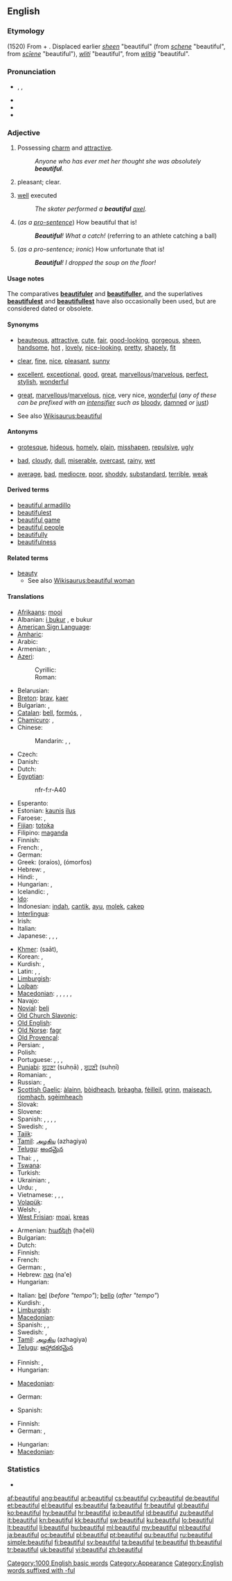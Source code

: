 ==English==

===Etymology===
(1520) From {{term|beauty}} + {{etyl|gem}} {{term|-ful||full of}}. Displaced earlier {{etyl|en|-}} ''[[sheen]]'' "beautiful" (from {{etyl|enm|-}} ''[[schene#Middle English|schene]]'' "beautiful", from {{etyl|ang|-}} ''[[sciene#Old English|scīene]]'' "beautiful"), {{etyl|enm|-}} ''[[wliti#Middle English|wliti]]'' "beautiful", from {{etyl|ang|-}} ''[[wlitig#Old English|wlitiġ]]'' "beautiful".

===Pronunciation===
* {{enPR|byo͞oʹtĭ-fəl}}, {{IPA|/ˈbjuːtɪfəl/}}, {{SAMPA|/"bju:tIf@l/}}
* {{audio|en-us-beautiful.ogg|Audio (US)}}
* {{audio|En-uk-beautiful.ogg|Audio (UK)}}
* {{hyphenation|beau|ti|ful}}

===Adjective===
{{en-adj|more}}

# Possessing [[charm]] and [[attractive]].
#: ''Anyone who has ever met her thought she was absolutely '''beautiful'''.''
# {{context|of the weather}} pleasant; clear.
# [[well]] executed
#: ''The skater performed a '''beautiful''' [[axel]].''
# <!--not an interjection-->(''as a [[pro-sentence]]'') How beautiful that is!
#: '''''Beautiful'''! What a catch!'' (referring to an athlete catching a ball)
# <!--not an interjection-->(''as a pro-sentence; ironic'') How unfortunate that is!
#: '''''Beautiful'''! I dropped the soup on the floor!''

====Usage notes====
The comparatives '''[[beautifuler]]''' and '''[[beautifuller]]''', and the superlatives '''[[beautifulest]]''' and '''[[beautifullest]]''' have also occasionally been used, but are considered dated or obsolete.

====Synonyms====
* {{sense|possessing charm and attractive}} [[beauteous]], [[attractive]], [[cute]], [[fair]], [[good-looking]], [[gorgeous]], [[sheen]], [[handsome]], [[hot]] {{qualifier|slang}}, [[lovely]], [[nice-looking]], [[pretty]], [[shapely]], [[fit]] {{qualifier|slang}}
* {{sense|of the weather}} [[clear]], [[fine]], [[nice]], [[pleasant]], [[sunny]]
* {{sense|well executed}} [[excellent]], [[exceptional]], [[good]], [[great]], [[marvellous]]/[[marvelous]], [[perfect]], [[stylish]], [[wonderful]]
* {{sense|ironic: how unfortunate}} [[great]], [[marvellous]]/[[marvelous]], [[nice]], very nice, [[wonderful]] (''any of these can be prefixed with an [[intensifier]] such as'' [[bloody]], [[damned]] ''or'' [[just]])
* See also [[Wikisaurus:beautiful]]

====Antonyms====
* {{sense|possessing charm and attractive}} [[grotesque]], [[hideous]], [[homely]], [[plain]], [[misshapen]], [[repulsive]], [[ugly]]
* {{sense|of the weather}} [[bad]], [[cloudy]], [[dull]], [[miserable]], [[overcast]], [[rainy]], [[wet]]
* {{sense|well executed}} [[average]], [[bad]], [[mediocre]], [[poor]], [[shoddy]], [[substandard]], [[terrible]], [[weak]]

====Derived terms====
* [[beautiful armadillo]]
* [[beautifulest]]
* [[beautiful game]]
* [[beautiful people]]
* [[beautifully]]
* [[beautifulness]]<!--?-->

====Related terms====
* [[beauty]]
** See also [[Wikisaurus:beautiful woman]]

====Translations====
{{trans-top|possessing charm and attractive}}
* [[Afrikaans]]: [[mooi]]
* Albanian: [[bukur|i bukur]] {{m}}, e bukur {{f}}
* [[American Sign Language]]: {{tø|ase|5@NearCheek-PalmBack RoundVert OpenA@NearJaw-PalmBack|xs=American Sign Language}}
* [[Amharic]]: {{tø|am|ቆንጆ|tr=qonjo|sc=Ethi}}
* Arabic: {{t-|ar|جميل|tr=jamiil}}
* Armenian: {{t|hy|գեղեցիկ|tr=geġec'ik|sc=Armn}}, {{t|hy|սիրուն|tr=sirun|sc=Armn}}
* [[Azeri]]:
*: Cyrillic: {{t-|az|гәшәнҝ|sc=Cyrl|xs=Azeri}}
*: Roman: {{t-|az|qəşəng|xs=Azeri}}
* Belarusian: {{t|be|выдатны|tr=vydátny|xs=Belarusian}}
* [[Breton]]: [[brav]], [[kaer]]
* Bulgarian: {{t+|bg|красив|tr=krasív}}, {{t+|bg|прекрасен|tr=prekrásen}}
* [[Catalan]]: [[bell]], [[formós]], {{t+|ca|bonic|m}}, {{t|ca|bonica|f}}
* [[Chamicuro]]: {{tø|ccc|pya'c̈homa}}, {{tø|ccc|pewa puti'na}}
* Chinese:
*: Mandarin: {{t-|cmn|漂亮|tr=piàoliang|sc=Hani}}, {{t-|cmn|美|tr=měi|sc=Hani}}, {{t-|cmn|好看|tr=hǎokàn|sc=Hani}}
* Czech: {{t-|cs|krásný}}
* Danish: {{t+|da|smuk}}
* Dutch: {{t+|nl|mooi}}
* [[Egyptian]]: {{tø|egy|nfr|sc=Egyp}}
*: <hiero>nfr-f:r-A40</hiero>
* Esperanto: {{t+|eo|bela|xs=Esperanto}}
* Estonian: [[kaunis]] [[ilus]]
* Faroese: {{t|fo|vakur|m}}, {{t|fo|vøkur|f}} {{t|fo|vakurt|n}}
* [[Fijian]]: [[totoka]]
* Filipino: [[maganda]]
* Finnish: {{t+|fi|kaunis}}
* French: {{t+|fr|beau|m}}, {{t+|fr|belle|f}}
* German: {{t+|de|schön}}
* Greek: {{t+|el|ωραίος|m}} (oraíos), {{t+|el|όμορφος|m}} (ómorfos)
* Hebrew: {{t+|he|יפה|m|tr=yafe}}, {{t+|he|יפה|f|tr=yafa}}
* Hindi: {{t-|hi|ख़ूबसूरत|tr=xūbsūrat|xs=Hindi}}, {{t-|hi|सुन्दर|tr=sundar|xs=Hindi}}
* Hungarian: {{t+|hu|szép}}, {{t+|hu|gyönyörű}}
* Icelandic: {{t+|is|fallegur}}, {{t+|is|fagur}}
* [[Ido]]: {{t+|io|bela|xs=Ido}}
* Indonesian: [[indah]], [[cantik]], [[ayu]], [[molek]], [[cakep]]
* [[Interlingua]]: {{t|ia|belle}}
* Irish: {{t-|ga|álainn|xs=Irish}}
* Italian: {{t+|it|bello}}
* Japanese: {{t+|ja|美しい|tr=うつくしい, utsukushii}}, {{t-|ja|綺麗}}, {{t-|ja|きれい|tr=kirei}}, {{t+|ja|素敵|tr=すてき, suteki}}
{{trans-mid}}
* [[Khmer]]: {{Khmr|[[ស្អាត]]}} (saāt), {{t-|km|ល្អ|tr=l'ɑɑ|sc=Khmr|xs=Khmer}}
* Korean: {{qualifier|attributive}} {{t|ko|아름다운|tr=areumdaun|sc=Kore}}, {{qualifier|predicative}} {{t|ko|아름답다|tr=areumdapda|sc=Kore}}
* Kurdish: {{ku-Arab|[[جوان]]}}, {{ku-Arab|[[ئێسک سووک]]}}
* Latin: {{t-|la|pulcher}}, {{t-|la|formosus|m}}, {{t+|la|bellus|m}}
* [[Limburgish]]: {{t-|li|sjoen|xs=Limburgish}}
* [[Lojban]]: {{t-|jbo|melbi|xs=Lojban}}
* [[Macedonian]]: {{t|mk|убав|m|tr=úbav}}, {{t|mk|убава|f|tr=úbava}}, {{t|mk|убаво|n|tr=úbavo}}, {{t-|mk|прекрасен|m|tr=prékrasen}}, {{t|mk|прекрасна|f|tr=prékrasna}}, {{t|mk|прекрасно|n|tr=prékrasno}}
* Navajo: {{tø|nv|nizhóní}}
* [[Novial]]: [[beli]]
* [[Old Church Slavonic]]: {{tø|cu|красьнъ|tr=krasĭnŭ|sc=Cyrs}}
* [[Old English]]: {{t-|ang|wlitig|xs=Old English}}
* [[Old Norse]]: [[fagr]]
* [[Old Provençal]]: {{tø|pro|bel}}
* Persian: {{t+|fa|زیبا|tr=zibâ|xs=Persian}}, {{t+|fa|قشنگ|tr=qašang|xs=Persian}}
* Polish: {{t+|pl|piękny}}
* Portuguese: {{t+|pt|belo|m}}, {{t+|pt|bela|f}}, {{t+|pt|bonito|m}}, {{t+|pt|bonita|f}}
* [[Punjabi]]: [[ਸੁਹਣਾ]] (suhṇā) {{m}}, [[ਸੁਹਣੀ]] (suhṇī) {{f}}
* Romanian: {{t+|ro|frumos|m|n}}, {{t-|ro|frumoasă|f}}
* Russian: {{t+|ru|красивый|tr=krasívyj}}, {{t+|ru|прекрасный|tr=prekrásnyj}}
* [[Scottish Gaelic]]: [[àlainn]], [[bòidheach]], [[brèagha]], [[fèilleil]], [[grinn]], [[maiseach]], [[rìomhach]], [[sgèimheach]]
* Slovak: {{t-|sk|krásny}}
* Slovene: {{t+|sl|lep}}
* Spanish: {{t-|es|hermoso}}, {{t+|es|bello}}, {{t+|es|lindo}}, {{t-|es|guapo}}, {{t+|es|bonito}}
* Swedish: {{t+|sv|fin}}, {{t+|sv|vacker}}
* [[Tajik]]: {{t|tg|зебо|tr=zebo|sc=Cyrl|xs=Tajik}}
* [[Tamil]]: [[அழகிய]] (azhagiya)
* [[Telugu]]: [[అందమైన]]
* Thai: {{t-|th|สุนทร|tr=sŭnton}}, {{t|th|สวย|tr=sŭay|sc=Thai}}, {{t|th|งาม|tr=ngaam|sc=Thai}}
* [[Tswana]]: {{t-|tn|-ntle|xs=Tswana}}
* Turkish: {{t+|tr|güzel}}
* Ukrainian: {{t|uk|вродливий|tr=vrodlývyj|xs=Ukrainian}}, {{t|uk|красивий|tr=krasývyj|xs=Ukrainian}}
* Urdu: {{t-|ur|خوبصورت|tr=xūbsūrat|xs=Urdu}}, {{t-|ur|سندر|tr=sundar|xs=Urdu}}
* Vietnamese: {{t|vi|đẹp đẽ|xs=Vietnamese}}, {{t+|vi|tốt|xs=Vietnamese}}, {{t|vi|tốt đẹp|xs=Vietnamese}}, {{t|vi|đẹp}}
* [[Volapük]]: {{t|vo|jönik}}
* Welsh: {{t|cy|hardd|xs=Welsh}}, {{t|cy|prydferth|xs=Welsh}}
* [[West Frisian]]: [[moai]], [[kreas]]
{{trans-bottom}}

{{trans-top|of weather: pleasant, clear}}
* Armenian: [[հաճելի]] (hač̣eli)
* Bulgarian: {{t+|bg|хубав}}
* Dutch: {{t+|nl|mooi}}
* Finnish: {{t+|fi|kaunis}}
* French: {{t+|fr|beau|m}}
* German: {{t+|de|heiter}}, {{t+|de|schön}}
* Hebrew: [[נאה]] (na'e)
* Hungarian: {{t+|hu|szép}}
{{trans-mid}}
* Italian: [[bel]] (''before "tempo"''); [[bello]] (''after "tempo"'')
* Kurdish: {{ku-Arab|[[خۆش]]}}, {{ku-Arab|[[فێنک]]}}
* [[Limburgish]]: {{t-|li|sjoen|xs=Limburgish}}
* [[Macedonian]]: {{t|mk|убаво|n|tr=úbavo}}
* Spanish: {{t+|es|bueno}}, {{t+|es|despejado}}, {{t-|es|alegre}}
* Swedish: {{t+|sv|fint|n}}, {{t+|sv|vackert|n}}
* [[Tamil]]: [[அழகிய]] (azhagiya)
* [[Telugu]]: [[ఆహ్లాదకరమైన]]
{{trans-bottom}}

{{trans-top|well executed}}
* Finnish: {{t+|fi|kaunis}}, {{t+|fi|loistava}}
* Hungarian: {{t+|hu|szép}}
{{trans-mid}}
* [[Macedonian]]: {{t|mk|убаво|tr=úbavo}}
{{trans-bottom}}

{{trans-top|as a pro-sentence}}
* German: {{t+|de|toll}}
{{trans-mid}}
* Spanish: {{t+|es|bravo}}
{{trans-bottom}}

{{trans-top|ironic: how unfortunate}}
* Finnish: {{t+|fi|loistava}}
* German: {{t+|de|toll}}, {{t+|de|schön}}
{{trans-mid}}
* Hungarian: {{t+|hu|szép}}
* [[Macedonian]]: {{t|mk|убаво|tr=úbavo}}
{{trans-bottom}}

===Statistics===
* {{rank|England|sense|ten|422|beautiful|possible|mark|followed}}

[[Category:1000 English basic words]]
[[Category:Appearance]]
[[Category:English words suffixed with -ful]]

[[af:beautiful]]
[[ang:beautiful]]
[[ar:beautiful]]
[[cs:beautiful]]
[[cy:beautiful]]
[[de:beautiful]]
[[et:beautiful]]
[[el:beautiful]]
[[es:beautiful]]
[[fa:beautiful]]
[[fr:beautiful]]
[[gl:beautiful]]
[[ko:beautiful]]
[[hy:beautiful]]
[[hr:beautiful]]
[[io:beautiful]]
[[id:beautiful]]
[[zu:beautiful]]
[[it:beautiful]]
[[kn:beautiful]]
[[kk:beautiful]]
[[sw:beautiful]]
[[ku:beautiful]]
[[lo:beautiful]]
[[lt:beautiful]]
[[li:beautiful]]
[[hu:beautiful]]
[[ml:beautiful]]
[[my:beautiful]]
[[nl:beautiful]]
[[ja:beautiful]]
[[oc:beautiful]]
[[pl:beautiful]]
[[pt:beautiful]]
[[qu:beautiful]]
[[ru:beautiful]]
[[simple:beautiful]]
[[fi:beautiful]]
[[sv:beautiful]]
[[ta:beautiful]]
[[te:beautiful]]
[[th:beautiful]]
[[tr:beautiful]]
[[uk:beautiful]]
[[vi:beautiful]]
[[zh:beautiful]]